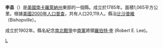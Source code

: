 {{noteTA
|T=zh-hans:李县 (南卡罗来纳州);zh-hk:李縣 (南卡羅萊納州);zh-tw:李郡 (南卡羅萊納州);
|1=zh-hans:县;zh-hk:縣;zh-tw:郡;
}}

{{Otheruses|李縣|subject=美國南卡羅萊納州的一個縣|other=同名的縣}}
<!--[[File:Map_of_South_Carolina_highlighting_Lee_County.svg|250px]]-->
{{Infobox U.S. County|
 county  = 李縣 |
 state = 南卡羅萊那州 |
 en county  = Lee County|
 en state = South Carolina |
 seal = |
 map = Map_of_South_Carolina_highlighting_Lee_County.svg |
 map size = 200|
 founded =  |
 seat = [[Bishopville,_South_Carolina|Bishopville]] | 
 area = 1,065 [[km²|km²]] (411 [[square_mile|mi²]])|
 area land = 1,063 km² (410 mi²) |
 area water = 3 km² (1 mi²) |
 area percentage = 0.24% |
 census yr = 2000|
 pop = 20,119 |
 density = 19|
 web = |
|}}
'''李县'''（{{lang-en|Lee County}}）是[[美國|美國]][[南卡羅萊納州|南卡羅萊納州]]東部的一個縣。成立於1785年。面積1,065平方公里。根據[[美國2000年人口普查|美國2000年人口普查]]，共有人口20,119人。縣治[[比沙普維|比沙普維]]（Bishopville）。

成立於1902年。縣名紀念[[南北戰爭|南北戰爭]]中[[美利堅邦聯|南軍]]將領[[羅伯特·李|羅伯特·李]] (Robert E. Lee)。

[[Category:南卡罗来纳州行政区划|L]]